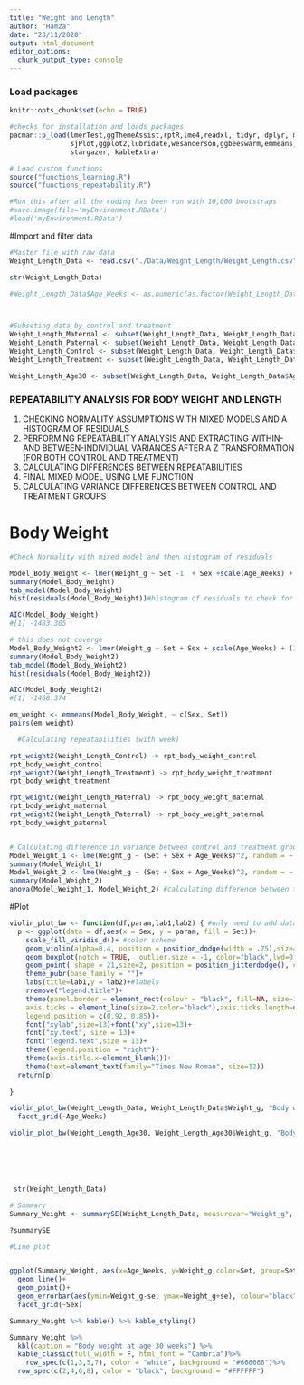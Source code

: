 ```yaml
---
title: "Weight and Length"
author: "Hamza"
date: "23/11/2020"
output: html_document
editor_options: 
  chunk_output_type: console
---
```


### Load packages
```r
knitr::opts_chunk$set(echo = TRUE)

#checks for installation and loads packages
pacman::p_load(lmerTest,ggThemeAssist,rptR,lme4,readxl, tidyr, dplyr, magrittr, lubridate, stringr, purrr,
               sjPlot,ggplot2,lubridate,wesanderson,ggbeeswarm,emmeans,patchwork,viridis,nlme,Rmisc,ggpubr,
               stargazer, kableExtra)

# Load custom functions
source("functions_learning.R")
source("functions_repeatability.R")

#Run this after all the coding has been run with 10,000 bootstraps
#save.image(file='myEnvironment.RData') 
#load('myEnvironment.RData')
```

#Import and filter data
```r
#Master file with raw data
Weight_Length_Data <- read.csv("./Data/Weight_Length/Weight_Length.csv")

str(Weight_Length_Data)

#Weight_Length_Data$Age_Weeks <- as.numeric(as.factor(Weight_Length_Data$Age_Weeks))



#Subseting data by control and treatment
Weight_Length_Maternal <- subset(Weight_Length_Data, Weight_Length_Data$Set == "Maternal") 
Weight_Length_Paternal <- subset(Weight_Length_Data, Weight_Length_Data$Set == "Paternal") 
Weight_Length_Control <- subset(Weight_Length_Data, Weight_Length_Data$Set == "Within Control") 
Weight_Length_Treatment <- subset(Weight_Length_Data, Weight_Length_Data$Set == "Within Treatment") 

Weight_Length_Age30 <- subset(Weight_Length_Data, Weight_Length_Data$Age_Weeks == "30") 
```

### REPEATABILITY ANALYSIS FOR BODY WEIGHT AND LENGTH 
1) CHECKING NORMALITY ASSUMPTIONS WITH MIXED MODELS AND A HISTOGRAM OF RESIDUALS
2) PERFORMING REPEATABILITY ANALYSIS AND EXTRACTING WITHIN-AND BETWEEN-INDIVIDUAL VARIANCES AFTER A Z TRANSFORMATION (FOR BOTH CONTROL AND TREATMENT)
3) CALCULATING DIFFERENCES BETWEEN REPEATABILITIES
4) FINAL MIXED MODEL USING LME FUNCTION
5) CALCULATING VARIANCE DIFFERENCES BETWEEN CONTROL AND TREATMENT GROUPS

# Body Weight
```r

#Check Normality with mixed model and then histogram of residuals

Model_Body_Weight <- lmer(Weight_g ~ Set -1  + Sex +scale(Age_Weeks) + (1 + Age_Weeks | Fish_ID) , data = Weight_Length_Data)
summary(Model_Body_Weight)
tab_model(Model_Body_Weight)
hist(residuals(Model_Body_Weight))#histogram of residuals to check for normal distribution 

AIC(Model_Body_Weight)
#[1] -1483.305

# this does not coverge 
Model_Body_Weight2 <- lmer(Weight_g ~ Set + Sex + scale(Age_Weeks) + (1 | Fish_ID), data = Weight_Length_Data) 
summary(Model_Body_Weight2)
tab_model(Model_Body_Weight2)
hist(residuals(Model_Body_Weight2))

AIC(Model_Body_Weight2)
#[1] -1468.374

em_weight <- emmeans(Model_Body_Weight, ~ c(Sex, Set)) 
pairs(em_weight)

  #Calculating repeatabilities (with week)

rpt_weight2(Weight_Length_Control) -> rpt_body_weight_control 
rpt_body_weight_control
rpt_weight2(Weight_Length_Treatment) -> rpt_body_weight_treatment 
rpt_body_weight_treatment

rpt_weight2(Weight_Length_Maternal) -> rpt_body_weight_maternal 
rpt_body_weight_maternal
rpt_weight2(Weight_Length_Paternal) -> rpt_body_weight_paternal
rpt_body_weight_paternal


# Calculating difference in variance between control and treatment group 
Model_Weight_1 <- lme(Weight_g ~ (Set + Sex + Age_Weeks)^2, random = ~ 1| Fish_ID, data = Weight_Length_Data) #Mixed model without variance structure
summary(Model_Weight_1)
Model_Weight_2 <- lme(Weight_g ~ (Set + Sex + Age_Weeks)^2, random = ~ 1| Fish_ID, weights = varIdent(form=~1|Set), data = Weight_Length_Data) #mixed model with variance structure varIdent
summary(Model_Weight_2)
anova(Model_Weight_1, Model_Weight_2) #calculating difference between two models to find difference in variance
```


#Plot
```r
violin_plot_bw <- function(df,param,lab1,lab2) { #only need to add dataframe, parameter, and labels for axes
  p <- ggplot(data = df,aes(x = Sex, y = param, fill = Set))+
    scale_fill_viridis_d()+ #color scheme
    geom_violin(alpha=0.4, position = position_dodge(width = .75),size=0.5,color="black")+ #violin plot to display distribution density
    geom_boxplot(notch = TRUE,  outlier.size = -1, color="black",lwd=0.9, alpha = 0.5)+#boxplot to display quantiles
    geom_point( shape = 21,size=2, position = position_jitterdodge(), color="black",alpha=1)+#scatterplot of individual data points
    theme_pubr(base_family = "")+
    labs(title=lab1,y = lab2)+#labels
    rremove("legend.title")+
    theme(panel.border = element_rect(colour = "black", fill=NA, size=1),
    axis.ticks = element_line(size=2,color="black"),axis.ticks.length=unit(0.2,"cm"),
    legend.position = c(0.92, 0.85))+
    font("xylab",size=13)+font("xy",size=13)+
    font("xy.text", size = 13)+
    font("legend.text",size = 13)+
    theme(legend.position = "right")+
    theme(axis.title.x=element_blank())+
    theme(text=element_text(family="Times New Roman", size=12))
  return(p)
  
}

violin_plot_bw(Weight_Length_Data, Weight_Length_Data$Weight_g, "Body weight (g) by age (weeks)", "g")+
  facet_grid(~Age_Weeks)

violin_plot_bw(Weight_Length_Age30, Weight_Length_Age30$Weight_g, "Body weight (g) at 30 weeks", "g")






 str(Weight_Length_Data)

# Summary
Summary_Weight <- summarySE(Weight_Length_Data, measurevar="Weight_g", groupvars=c("Set", "Age_Weeks", "Sex"))

?summarySE

#Line plot


ggplot(Summary_Weight, aes(x=Age_Weeks, y=Weight_g,color=Set, group=Set)) + 
  geom_line()+
  geom_point()+
  geom_errorbar(aes(ymin=Weight_g-se, ymax=Weight_g+se), colour="black", width=.1)+
  facet_grid(~Sex)

Summary_Weight %>% kable() %>% kable_styling()

Summary_Weight %>%
  kbl(caption = "Body weight at age 30 weeks") %>%
  kable_classic(full_width = F, html_font = "Cambria")%>%
    row_spec(c(1,3,5,7), color = "white", background = "#666666")%>%
  row_spec(c(2,4,6,8), color = "black", background = "#FFFFFF")

```

